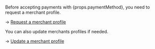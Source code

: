 <p>Before accepting payments with {props.paymentMethod}, you need to request a merchant profile.</p>

→ [Request a merchant profile](../profiles/guide-request.mdx)

You can also update merchants profiles if needed.

→ [Update a merchant profile](../profiles/guide-update.mdx)
